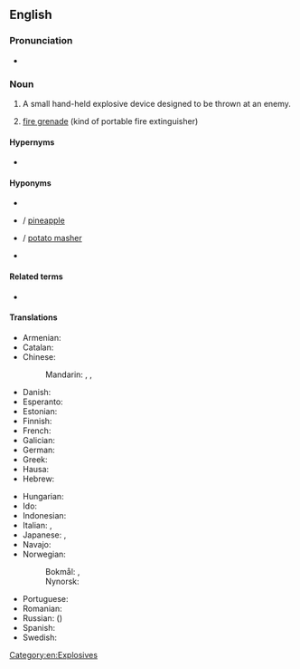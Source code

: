 ==English==
{{wikipedia}}

===Pronunciation===
* {{IPA|en|/ˈhænd.ɡɹəˈneɪd/|/ˈhænd.ɡɝˈneɪd/}}

===Noun===
{{en-noun}}

# {{lb|en|military}} A small hand-held explosive device designed to be thrown at an enemy.
# {{lb|en|archaic}} [[fire grenade]] (kind of portable fire extinguisher)

====Hypernyms====
* {{l|en|grenade}}

====Hyponyms====
* {{l|en|Mills bomb}}
* {{l|en|pineapple grenade}} / [[pineapple]]
* {{l|en|potato-masher grenade}} / [[potato masher]]
* {{l|en|grenado}}

====Related terms====
* {{l|en|grenade}}

====Translations====
{{trans-top|explosive device}}
* Armenian: {{t+|hy|նռնակ}}
* Catalan: {{t|ca|granada de mà|f}}
* Chinese:
*: Mandarin: {{t+|cmn|手榴彈|sc=Hani}}, {{t+|cmn|手榴弹|tr=shǒuliúdàn|sc=Hani}}, {{t+|cmn|手雷|tr=shǒuléi}}
* Danish: {{t|da|håndgranat|c}}
* Esperanto: {{t|eo|mangrenado}}
* Estonian: {{t|et|käsigranaat}}
* Finnish: {{t+|fi|käsikranaatti}}
* French: {{t|fr|grenade à main|f}}
* Galician: {{t+|gl|granada de man}}
* German: {{t+|de|Handgranate|f}}
* Greek: {{t+|el|χειροβομβίδα|f}}
* Hausa: {{t|ha|gurnet|f|alt=gùr̃nêt}}
* Hebrew: {{t|he|רמון יד|tr=rimon yad}}
{{trans-mid}}
* Hungarian: {{t+|hu|kézigránát}}
* Ido: {{t+|io|grenado}}
* Indonesian: {{t|id|granat tangan}}
* Italian: {{t+|it|granata|f}}, {{t|it|bomba a mano|f}}
* Japanese: {{t+|ja|手榴弾|tr=てりゅうだん, teryūdan, しゅりゅうだん, shuryūdan|sc=Jpan}}, {{t|ja|手投げ弾|tr=てなげだん, tenagedan|sc=Jpan}}
* Navajo: {{t|nv|dadilhóni aheltłʼidígíí}}
* Norwegian:
*: Bokmål: {{t|nb|håndgranat|m}}, {{t|nb|handgranat|m}}
*: Nynorsk: {{t|nn|handgranat|m}}
* Portuguese: {{t|pt|granada de mão|f}}
* Romanian: {{t|ro|grenadă de mână|f}}
* Russian: ({{l|ru|ручной|ручна́я}}) {{t+|ru|грана́та|f}}
* Spanish: {{t|es|granada de mano|f}}
* Swedish: {{t+|sv|handgranat|c}}
{{trans-bottom}}

[[Category:en:Explosives]]